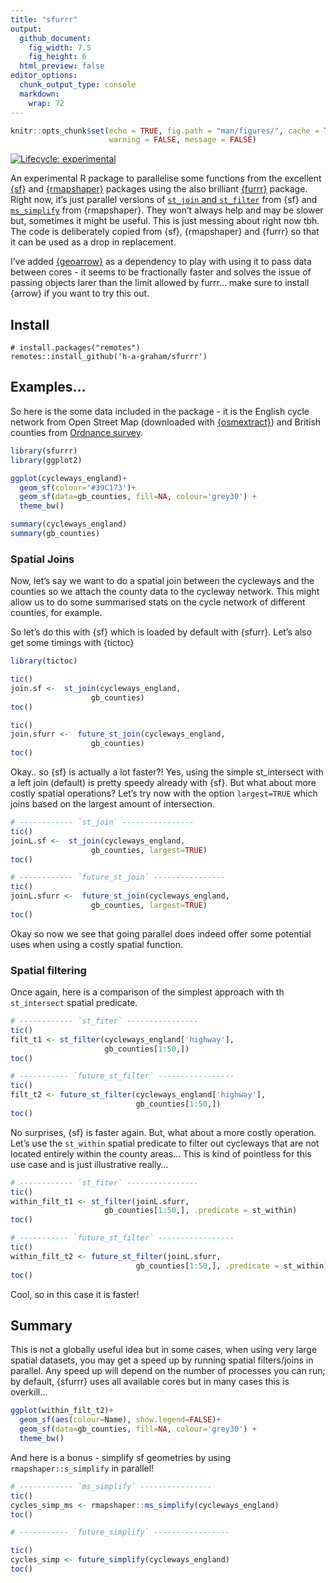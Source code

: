 ```yaml
---
title: "sfurrr"
output: 
  github_document:
    fig_width: 7.5
    fig_height: 6
  html_preview: false
editor_options: 
  chunk_output_type: console
  markdown: 
    wrap: 72
---
```


```r
knitr::opts_chunk$set(echo = TRUE, fig.path = "man/figures/", cache = TRUE,
                      warning = FALSE, message = FALSE)
```

<!-- badges: start -->

[![Lifecycle:
experimental](https://img.shields.io/badge/lifecycle-experimental-orange.svg)](https://lifecycle.r-lib.org/articles/stages.html#experimental)

<!-- badges: end -->

An experimental R package to parallelise some functions from the
excellent [{sf}](https://r-spatial.github.io/sf/) and [{rmapshaper}](https://github.com/ateucher/rmapshaper) 
packages using the also brilliant [{furrr}](https://github.com/DavisVaughan/furrr) 
package. Right now, it's just parallel versions of [`st_join` and
`st_filter`](https://r-spatial.github.io/sf/reference/st_join.html) from {sf} and
[`ms_simplify`](https://github.com/ateucher/rmapshaper/blob/master/R/simplify.R) 
from {rmapshaper}. They won't always help and may be slower but, sometimes it might be
useful. This is just messing about right now tbh. The code is deliberately copied 
from {sf}, {rmapshaper} and {furrr} so that it can be used as a drop in replacement.

I've added [{geoarrow}](https://github.com/paleolimbot/geoarrow) as a dependency
to play with using it to pass data between cores - it seems to be fractionally 
faster and solves the issue of passing objects larer than the limit allowed by
furrr... make sure to install {arrow} if you want to try this out.

## Install

    # install.packages("remotes")
    remotes::install_github('h-a-graham/sfurrr')

## Examples...

So here is the some data included in the package - it is the English
cycle network from Open Street Map (downloaded with
[{osmextract}](https://docs.ropensci.org/osmextract/)) and British
counties from [Ordnance
survey](https://osdatahub.os.uk/downloads/open/BoundaryLine). 

```r
library(sfurrr)
library(ggplot2)

ggplot(cycleways_england)+
  geom_sf(colour='#39C173')+
  geom_sf(data=gb_counties, fill=NA, colour='grey30') +
  theme_bw()

summary(cycleways_england)
summary(gb_counties)
```

### Spatial Joins

Now, let's say we want to do a spatial join between the cycleways and
the counties so we attach the county data to the cycleway network. This
might allow us to do some summarised stats on the cycle network of
different counties, for example.

So let's do this with {sf} which is loaded by default with {sfurr}.
Let's also get some timings with {tictoc}

```r
library(tictoc)

tic()
join.sf <-  st_join(cycleways_england,
                  gb_counties)
toc()

tic()
join.sfurr <-  future_st_join(cycleways_england,
                  gb_counties)
toc()
```

Okay.. so {sf} is actually a lot faster?! Yes, using the simple
st_intersect with a left join (default) is pretty speedy already with
{sf}. But what about more costly spatial operations? Let's try now with
the option `largest=TRUE` which joins based on the largest amount of
intersection.

```r
# ------------ `st_join` ----------------
tic()
joinL.sf <-  st_join(cycleways_england,
                  gb_counties, largest=TRUE)
toc()

# ------------ `future_st_join` ----------------
tic()
joinL.sfurr <-  future_st_join(cycleways_england,
                  gb_counties, largest=TRUE)
toc()
```

Okay so now we see that going parallel does indeed offer some potential
uses when using a costly spatial function. 

### Spatial filtering

Once again, here is a comparison of the simplest approach with th
`st_intersect` spatial predicate.

```r
# ------------ `st_fiter` ----------------
tic()
filt_t1 <- st_filter(cycleways_england['highway'],
                     gb_counties[1:50,])
toc()

# ----------- `future_st_filter` -----------------
tic()
filt_t2 <- future_st_filter(cycleways_england['highway'],
                            gb_counties[1:50,])
toc()

```

No surprises, {sf} is faster again. But, what about a more costly
operation. Let's use the `st_within` spatial predicate to filter out
cycleways that are not located entirely within the county areas... This
is kind of pointless for this use case and is just illustrative
really...

```r
# ------------ `st_fiter` ----------------
tic()
within_filt_t1 <- st_filter(joinL.sfurr,
                     gb_counties[1:50,], .predicate = st_within)
toc()

# ----------- `future_st_filter` -----------------
tic()
within_filt_t2 <- future_st_filter(joinL.sfurr,
                            gb_counties[1:50,], .predicate = st_within)
toc()
```

Cool, so in this case it is faster!

## Summary

This is not a globally useful idea but in some cases, when using very
large spatial datasets, you may get a speed up by running spatial
filters/joins in parallel. Any speed up will depend on the number of
processes you can run; by default, {sfurrr} uses all available cores but
in many cases this is overkill...

```r
ggplot(within_filt_t2)+
  geom_sf(aes(colour=Name), show.legend=FALSE)+
  geom_sf(data=gb_counties, fill=NA, colour='grey30') +
  theme_bw()
```

And here is a bonus - simplify sf geometries by using `rmapshaper::s_simplify` 
in parallel!

```r
# ------------ `ms_simplify` ----------------
tic()
cycles_simp_ms <- rmapshaper::ms_simplify(cycleways_england)
toc()

# ----------- `future_simplify` -----------------

tic()
cycles_simp <- future_simplify(cycleways_england)
toc()
```

